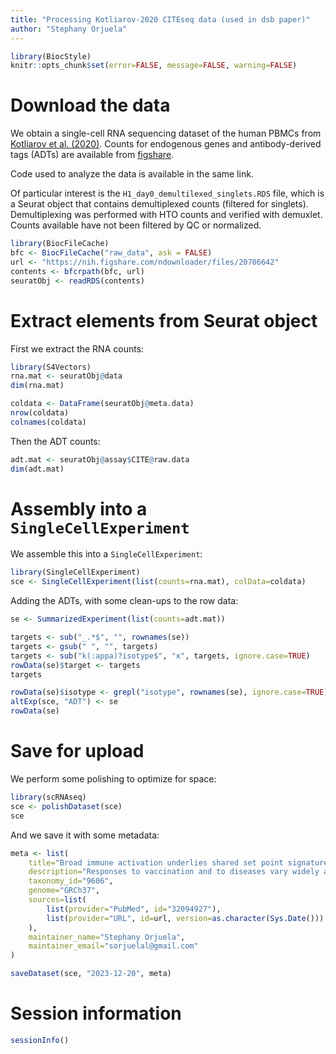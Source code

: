 ```yaml
---
title: "Processing Kotliarov-2020 CITEseq data (used in dsb paper)"
author: "Stephany Orjuela"
---
```


```r
library(BiocStyle)
knitr::opts_chunk$set(error=FALSE, message=FALSE, warning=FALSE)
```

# Download the data

We obtain a single-cell RNA sequencing dataset of the human PBMCs from [Kotliarov et al. (2020)](https://doi.org/10.1038/s41591-020-0769-8).
Counts for endogenous genes and antibody-derived tags (ADTs) are available from [figshare](https://nih.figshare.com/collections/Data_and_software_code_repository_for_Broad_immune_activation_underlies_shared_set_point_signatures_for_vaccine_responsiveness_in_healthy_individuals_and_disease_activity_in_patients_with_lupus_Kotliarov_Y_Sparks_R_et_al_Nat_Med_DOI_https_d/4753772).

Code used to analyze the data is available in the same link.

Of particular interest is the `H1_day0_demultilexed_singlets.RDS` file, 
which is a Seurat object that contains demultiplexed counts (filtered for singlets). 
Demultiplexing was performed with HTO counts and verified with demuxlet. 
Counts available have not been filtered by QC or normalized.

```r
library(BiocFileCache)
bfc <- BiocFileCache("raw_data", ask = FALSE)
url <- "https://nih.figshare.com/ndownloader/files/20706642"
contents <- bfcrpath(bfc, url)
seuratObj <- readRDS(contents)
```

# Extract elements from Seurat object

First we extract the RNA counts:

```r
library(S4Vectors)
rna.mat <- seuratObj@data
dim(rna.mat)

coldata <- DataFrame(seuratObj@meta.data)
nrow(coldata)
colnames(coldata)
```

Then the ADT counts:

```r
adt.mat <- seuratObj@assay$CITE@raw.data
dim(adt.mat)
```

# Assembly into a `SingleCellExperiment`
 
We assemble this into a `SingleCellExperiment`:

```r
library(SingleCellExperiment)
sce <- SingleCellExperiment(list(counts=rna.mat), colData=coldata)
```

Adding the ADTs, with some clean-ups to the row data:

```r
se <- SummarizedExperiment(list(counts=adt.mat))

targets <- sub("_.*$", "", rownames(se))
targets <- gsub(" ", "", targets)
targets <- sub("k(:appa)?isotype$", "κ", targets, ignore.case=TRUE)
rowData(se)$target <- targets
targets

rowData(se)$isotype <- grepl("isotype", rownames(se), ignore.case=TRUE)
altExp(sce, "ADT") <- se
rowData(se)
```

# Save for upload

We perform some polishing to optimize for space:

```r
library(scRNAseq)
sce <- polishDataset(sce)
sce
```

And we save it with some metadata:

```r
meta <- list(
    title="Broad immune activation underlies shared set point signatures for vaccine responsiveness in healthy individuals and disease activity in lupus patients",
    description="Responses to vaccination and to diseases vary widely across individuals, which may be partly due to baseline immune variations. Identifying such baseline predictors of immune responses and their biological basis are of broad interest given their potential importance for cancer immunotherapy, disease outcomes, vaccination and infection responses. Here we uncover baseline blood transcriptional signatures predictive of antibody responses to both influenza and yellow fever vaccinations in healthy subjects. These same signatures evaluated at clinical quiescence are correlated with disease activity in systemic lupus erythematosus patients with plasmablast-associated flares. CITE-seq profiling of 82 surface proteins and transcriptomes of 53,201 single cells from healthy high and low influenza-vaccination responders revealed that our signatures reflect the extent of activation in a plasmacytoid dendritic cell—Type I IFN—T/B lymphocyte network. Our findings raise the prospect that modulating such immune baseline states may improve vaccine responsiveness and mitigate undesirable autoimmune disease activities.",
    taxonomy_id="9606",
    genome="GRCh37",
    sources=list(
        list(provider="PubMed", id="32094927"),
        list(provider="URL", id=url, version=as.character(Sys.Date()))
    ),
    maintainer_name="Stephany Orjuela",
    maintainer_email="sorjuelal@gmail.com"
)

saveDataset(sce, "2023-12-20", meta)
```

# Session information {-}

```r
sessionInfo()
```
